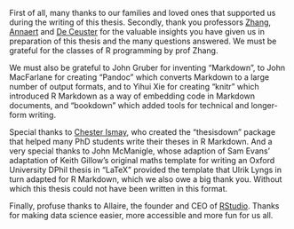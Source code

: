 First of all, many thanks to our families and loved ones that supported us during the writing of this thesis. Secondly, thank you professors [Zhang](https://www.antwerpmanagementschool.be/nl/faculty/hairui-zhang), [Annaert](https://www.antwerpmanagementschool.be/nl/faculty/jan-annaert) and [De Ceuster](https://www.antwerpmanagementschool.be/nl/faculty/marc-de-ceuster) for the valuable insights you have given us in preparation of this thesis and the many questions answered. We must be grateful for the classes of R programming by prof Zhang. 


We must also be grateful to John Gruber for inventing "Markdown", to John MacFarlane for creating "Pandoc" which converts Markdown to a large number of output formats, and to Yihui Xie for creating "knitr" which introduced R Markdown as a way of embedding code in Markdown documents, and "bookdown" which added tools for technical and longer-form writing. 


Special thanks to [Chester Ismay](http://chester.rbind.io), who created the "thesisdown" package that helped many PhD students write their theses in R Markdown. And a very special thanks to John McManigle, whose adaption of Sam Evans' adaptation of Keith Gillow's original maths template for writing an Oxford University DPhil thesis in "LaTeX" provided the template that Ulrik Lyngs in turn adapted for R Markdown, which we also owe a big thank you. Without which this thesis could not have been written in this format. 


Finally, profuse thanks to Allaire, the founder and CEO of [RStudio](http://rstudio.com). Thanks for making data science easier, more accessible and more fun for us all.

\begin{flushright}
Enjo Faes, \\
Stephane Mertens de Wilmars, \\
Filippo Pratesi \\
Antwerp Management School, Antwerp \\
27 June 2021
\end{flushright}
